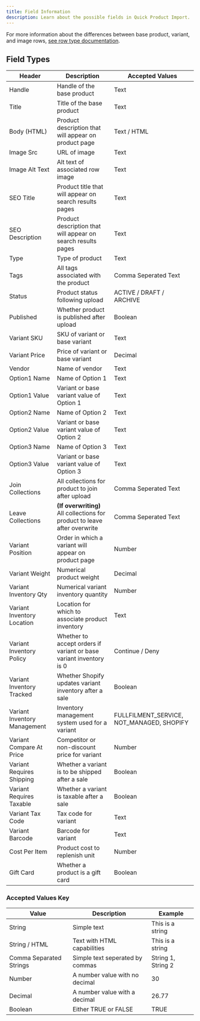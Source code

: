 ```yaml
---
title: Field Information
description: Learn about the possible fields in Quick Product Import.
---
```


For more information about the differences between base product, variant, and image rows, [see row type documentation](row-types).

## Field Types

| Header                       | Description                                                               | Accepted Values                           |
| ---------------------------- | ------------------------------------------------------------------------- | ----------------------------------------- |
| Handle                       | Handle of the base product                                                | Text                                      |
| Title                        | Title of the base product                                                 | Text                                      |
| Body (HTML)                  | Product description that will appear on product page                      | Text / HTML                               |
| Image Src                    | URL of image                                                              | Text                                      |
| Image Alt Text               | Alt text of associated row image                                          | Text                                      |
| SEO Title                    | Product title that will appear on search results pages                    | Text                                      |
| SEO Description              | Product description that will appear on search results pages              | Text                                      |
| Type                         | Type of product                                                           | Text                                      |
| Tags                         | All tags associated with the product                                      | Comma Seperated Text                      |
| Status                       | Product status following upload                                           | ACTIVE / DRAFT / ARCHIVE                  |
| Published                    | Whether product is published after upload                                 | Boolean                                   |
| Variant SKU                  | SKU of variant or base variant                                            | Text                                      |
| Variant Price                | Price of variant or base variant                                          | Decimal                                   |
| Vendor                       | Name of vendor                                                            | Text                                      |
| Option1 Name                 | Name of Option 1                                                          | Text                                      |
| Option1 Value                | Variant or base variant value of Option 1                                 | Text                                      |
| Option2 Name                 | Name of Option 2                                                          | Text                                      |
| Option2 Value                | Variant or base variant value of Option 2                                 | Text                                      |
| Option3 Name                 | Name of Option 3                                                          | Text                                      |
| Option3 Value                | Variant or base variant value of Option 3                                 | Text                                      |
| Join Collections             | All collections for product to join after upload                          | Comma Seperated Text                      |
| Leave Collections            | **(If overwriting)** All collections for product to leave after overwrite | Comma Seperated Text                      |
| Variant Position             | Order in which a variant will appear on product page                      | Number                                    |
| Variant Weight               | Numerical product weight                                                  | Decimal                                   |
| Variant Inventory Qty        | Numerical variant inventory quantity                                      | Number                                    |
| Variant Inventory Location   | Location for which to associate product inventory                         | Text                                      |
| Variant Inventory Policy     | Whether to accept orders if variant or base variant inventory is 0        | Continue / Deny                           |
| Variant Inventory Tracked    | Whether Shopify updates variant inventory after a sale                    | Boolean                                   |
| Variant Inventory Management | Inventory management system used for a variant                            | FULLFILMENT_SERVICE, NOT_MANAGED, SHOPIFY |
| Variant Compare At Price     | Competitor or non-discount price for variant                              | Number                                    |
| Variant Requires Shipping    | Whether a variant is to be shipped after a sale                           | Boolean                                   |
| Variant Requires Taxable     | Whether a variant is taxable after a sale                                 | Boolean                                   |
| Variant Tax Code             | Tax code for variant                                                      | Text                                      |
| Variant Barcode              | Barcode for variant                                                       | Text                                      |
| Cost Per Item                | Product cost to replenish unit                                            | Number                                    |
| Gift Card                    | Whether a product is a gift card                                          | Boolean                                   |

### Accepted Values Key

| Value                   | Description                     | Example            |
| ----------------------- | ------------------------------- | ------------------ |
| String                  | Simple text                     | This is a string   |
| String / HTML           | Text with HTML capabilities     | This is a string   |
| Comma Separated Strings | Simple text seperated by commas | String 1, String 2 |
| Number                  | A number value with no decimal  | 30                 |
| Decimal                 | A number value with a decimal   | 26.77              |
| Boolean                 | Either TRUE or FALSE            | TRUE               |
